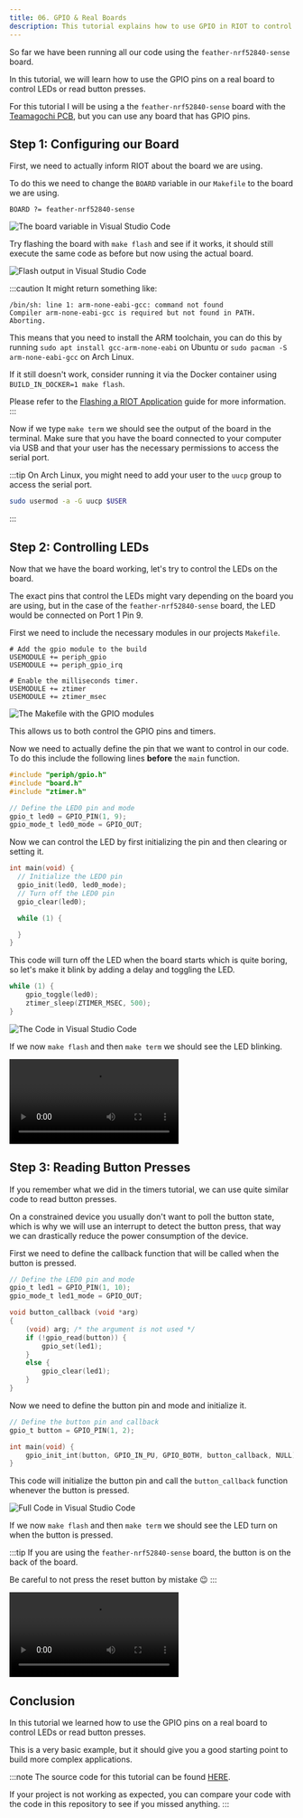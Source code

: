 ```yaml
---
title: 06. GPIO & Real Boards
description: This tutorial explains how to use GPIO in RIOT to control LEDs or read button presses.
---
```



So far we have been running all our code using the `feather-nrf52840-sense` board. 

In this tutorial, we will learn how to use the GPIO pins on a real board to control LEDs or read button presses.

For this tutorial I will be using a the `feather-nrf52840-sense` board with the [Teamagochi PCB](https://github.com/smartuni/teamagochi), but you can use any board that has GPIO pins.

## Step 1: Configuring our Board

<Contact />

First, we need to actually inform RIOT about the board we are using. 

To do this we need to change the `BOARD` variable in our `Makefile` to the board we are using.

```make
BOARD ?= feather-nrf52840-sense
```

![The board variable in Visual Studio Code](img/06_gpio/01_define_board.png)

Try flashing the board with `make flash` and see if it works, 
it should still execute the same code as before but now using the actual board.

![Flash output in Visual Studio Code](img/06_gpio/02_flash_output.png)

:::caution
It might return something like:

```
/bin/sh: line 1: arm-none-eabi-gcc: command not found
Compiler arm-none-eabi-gcc is required but not found in PATH.  Aborting.
```

This means that you need to install the ARM toolchain, 
you can do this by running `sudo apt install gcc-arm-none-eabi` on Ubuntu
or `sudo pacman -S arm-none-eabi-gcc` on Arch Linux.

If it still doesn't work, consider running it via the Docker container using `BUILD_IN_DOCKER=1 make flash`.

Please refer to the [Flashing a RIOT Application](/getting-started/flashing) guide for more information.
:::

Now if we type `make term` we should see the output of the board in the terminal.
Make sure that you have the board connected to your computer via USB and
that your user has the necessary permissions to access the serial port.

:::tip
On Arch Linux, you might need to add your user to the `uucp` group to access the serial port.

```bash
sudo usermod -a -G uucp $USER
```
:::

## Step 2: Controlling LEDs

Now that we have the board working, let's try to control the LEDs on the board.

The exact pins that control the LEDs might vary depending on the board you are using,
but in the case of the `feather-nrf52840-sense` board, the LED would be connected 
on Port 1 Pin 9.

First we need to include the necessary modules in our projects `Makefile`.

```make
# Add the gpio module to the build
USEMODULE += periph_gpio
USEMODULE += periph_gpio_irq

# Enable the milliseconds timer.
USEMODULE += ztimer
USEMODULE += ztimer_msec
```

![The Makefile with the GPIO modules](img/06_gpio/03_gpio_modules.png)

This allows us to both control the GPIO pins and timers.

Now we need to actually define the pin that we want to control in our code. 
To do this include the following lines **before** the `main` function.

```c
#include "periph/gpio.h"
#include "board.h"
#include "ztimer.h"

// Define the LED0 pin and mode
gpio_t led0 = GPIO_PIN(1, 9);
gpio_mode_t led0_mode = GPIO_OUT;
```

Now we can control the LED by first initializing the pin and then clearing or setting it.

```c
int main(void) {
  // Initialize the LED0 pin
  gpio_init(led0, led0_mode);
  // Turn off the LED0 pin
  gpio_clear(led0);

  while (1) {

  }
}
```

This code will turn off the LED when the board starts which is quite boring,
so let's make it blink by adding a delay and toggling the LED.

```c
while (1) {
    gpio_toggle(led0);
    ztimer_sleep(ZTIMER_MSEC, 500);
}
```

![The Code in Visual Studio Code](img/06_gpio/04_code.png)

If we now `make flash` and then `make term` we should see the LED blinking.

<video controls>
  <source src={WorkingVideo} type="video/mp4" />
  Your browser does not support the video tag.
</video>

## Step 3: Reading Button Presses

If you remember what we did in the timers tutorial,
we can use quite similar code to read button presses.

On a constrained device you usually don't want to poll the button state,
which is why we will use an interrupt to detect the button press,
that way we can drastically reduce the power consumption of the device.

First we need to define the callback function that will be called when the button is pressed.

```c
// Define the LED0 pin and mode
gpio_t led1 = GPIO_PIN(1, 10);
gpio_mode_t led1_mode = GPIO_OUT;

void button_callback (void *arg)
{
    (void) arg; /* the argument is not used */
    if (!gpio_read(button)) {
        gpio_set(led1);
    }
    else {
        gpio_clear(led1);
    }
}
```

Now we need to define the button pin and mode and initialize it.

```c
// Define the button pin and callback
gpio_t button = GPIO_PIN(1, 2);

int main(void) {
    gpio_init_int(button, GPIO_IN_PU, GPIO_BOTH, button_callback, NULL);
}
```

This code will initialize the button pin and call the `button_callback` function whenever the button is pressed.

![Full Code in Visual Studio Code](img/06_gpio/07_full_code.png)

If we now `make flash` and then `make term` we should see the LED turn on when the button is pressed.

:::tip
If you are using the `feather-nrf52840-sense` board, the button is on the back of the board.

Be careful to not press the reset button by mistake 😉
:::

<video controls>
  <source src={ButtonVideo} type="video/mp4" />
  Your browser does not support the video tag.
</video>

## Conclusion

In this tutorial we learned how to use the GPIO pins on a real board to control LEDs or read button presses.

This is a very basic example, but it should give you a good starting point to build more complex applications.

<Contact />

:::note
The source code for this tutorial can be found [HERE](https://github.com/AnnsAnns/RIOT-Tutorial-Repository/tree/06_gpio). 

If your project is not working as expected, you can compare your code with the code in this repository to see if you missed anything.
:::

